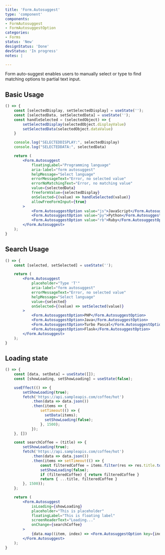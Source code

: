 ```yaml
---
title: 'Form.Autosuggest'
type: 'component'
components:
- FormAutosuggest
- FormAutosuggestOption
categories:
- Forms
status: 'New'
designStatus: 'Done'
devStatus: 'In progress'
notes: |

---
```


Form auto-suggest enables users to manually select or type to find matching options to partial text input.

## Basic Usage

```jsx live
() => {
    const [selectedDisplay, setSelectedDisplay] = useState('');
    const [selectedData, setSelectedData] = useState('');
    const handleSelected = (selectedObject) => {
        setSelectedDisplay(selectedObject.displayValue)
        setSelectedData(selectedObject.dataValue)
    }

    console.log("SELECTEDDISPLAY:", selectedDisplay)
    console.log("SELECTEDDATA:", selectedData)

    return (
        <Form.Autosuggest
            floatingLabel="Programming language"
            aria-label="form autosuggest"
            helpMessage="Select language"
            errorMessageText="Error, no selected value"
            errorNoMatchingText="Error, no matching value"
            value={selectedData}
            freeformValue={selectedDisplay}
            onSelected={(value) => handleSelected(value)}
            allowFreeFormInput={true}
        >
            <Form.AutosuggestOption value="js">JavaScript</Form.AutosuggestOption>
            <Form.AutosuggestOption value="py">Python</Form.AutosuggestOption>
            <Form.AutosuggestOption value="rb">Ruby</Form.AutosuggestOption>
        </Form.Autosuggest>
    );
}
```

## Search Usage

```jsx live
() => {
    const [selected, setSelected] = useState('');

    return (
        <Form.Autosuggest
            placeholder="Type 'T'"
            aria-label="form autosuggest"
            errorMessageText="Error, no selected value"
            helpMessage="Select language"
            value={selected}
            onSelected={(value) => setSelected(value)}
        >
            <Form.AutosuggestOption>PHP</Form.AutosuggestOption>
            <Form.AutosuggestOption>Java</Form.AutosuggestOption>
            <Form.AutosuggestOption>Turbo Pascal</Form.AutosuggestOption>
            <Form.AutosuggestOption>Flask</Form.AutosuggestOption>
        </Form.Autosuggest>
    );
}
```

## Loading state

```jsx live
() => {
    const [data, setData] = useState([]);
    const [showLoading, setShowLoading] = useState(false);

    useEffect(() => {
        setShowLoading(true);
        fetch('https://api.sampleapis.com/coffee/hot')
            .then(data => data.json())
            .then(items => {
                setTimeout(() => {
                  setData(items);
                  setShowLoading(false);
                }, 1500);
            });
    }, [])

    const searchCoffee = (title) => {
        setShowLoading(true);
        fetch('https://api.sampleapis.com/coffee/hot')
            .then(data => data.json())
            .then(items => setTimeout(() => {
                const filteredCoffee = items.filter(res => res.title.toLowerCase().includes(title.toLowerCase()));
                setShowLoading(false);
                if (filteredCoffee) { return filteredCoffee }
                return { ...title, filteredCoffee }
        }, 1500));
    };

    return (
        <Form.Autosuggest
            isLoading={showLoading}
            placeholder="This is placeholder"
            floatingLabel="This is floating label"
            screenReaderText="Loading..."
            onChange={searchCoffee}
        >
            {data.map((item, index) => <Form.AutosuggestOption key={index}>{item.title}</Form.AutosuggestOption>)}
        </Form.Autosuggest>
    );
}
```
